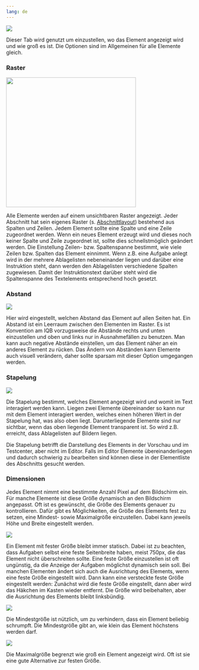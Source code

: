 ```yaml
---
lang: de
---
```


![](Grafiken/position_symbol.png)

Dieser Tab wird genutzt um einzustellen, wo das Element angezeigt wird und wie groß es ist. Die Optionen sind im Allgemeinen für alle Elemente gleich.

### Raster

![](Grafiken/position_raster.png){width=350}

Alle Elemente werden auf einem unsichtbaren Raster angezeigt. Jeder Abschnitt hat sein eigenes Raster (s. [Abschnittlayout](/Studio/Aufgaben_gestalten/Anlegen_von_Aufgaben_im_erweiterten_Modus/Abschnittseinstellungen/Abschnittseinstellungen.qmd)) bestehend aus Spalten und Zeilen. Jedem Element sollte eine Spalte und eine Zeile zugeordnet werden. Wenn ein neues Element erzeugt wird und dieses noch keiner Spalte und Zeile zugeordnet ist, sollte dies schnellstmöglich geändert werden.
Die Einstellung Zeilen- bzw. Spaltenspanne bestimmt, wie viele Zeilen bzw. Spalten das Element einnimmt. Wenn z.B. eine Aufgabe anlegt wird in der mehrere Ablagelisten nebeneinander liegen und darüber eine Instruktion steht, dann werden den Ablagelisten verschiedene Spalten zugewiesen. Damit der Instruktionstext darüber steht wird die Spaltenspanne des Textelements entsprechend hoch gesetzt.


### Abstand

![](Grafiken/position_abstand.png)

Hier wird eingestellt, welchen Abstand das Element auf allen Seiten hat. Ein Abstand ist ein Leerraum zwischen den Elementen im Raster. Es ist Konvention am IQB vorzugsweise die Abstände rechts und unten einzustellen und oben und links nur in Ausnahmefällen zu benutzen. Man kann auch negative Abstände einstellen, um das Element näher an ein anderes Element zu rücken. Das Ändern von Abständen kann Elemente auch visuell verändern, daher sollte sparsam mit dieser Option umgegangen werden.



### Stapelung

![](Grafiken/position_stapelung.png)

Die Stapelung bestimmt, welches Element angezeigt wird und womit im Text interagiert werden kann. Liegen zwei Elemente übereinander so kann nur mit dem Element interagiert werden, welches einen höheren Wert in der Stapelung hat, was also oben liegt. Darunterliegende Elemente sind nur sichtbar, wenn das oben liegende Element transparent ist. So wird z.B. erreicht, dass Ablagelisten auf Bildern liegen.

::: {.callout-note}
Die Stapelung betrifft die Darstellung des Elements in der Vorschau und im Testcenter, aber nicht im Editor. Falls im Editor Elemente übereinanderliegen und dadurch schwierig zu bearbeiten sind können diese in der Elementliste des Abschnitts gesucht werden.
:::


### Dimensionen

Jedes Element nimmt eine bestimmte Anzahl Pixel auf dem Bildschirm ein. Für manche Elemente ist diese Größe dynamisch an den Bildschirm angepasst. Oft ist es gewünscht, die Größe des Elements genauer zu kontrollieren. Dafür gibt es Möglichkeiten, die Größe des Elements fest zu setzen, eine Mindest- sowie Maximalgröße einzustellen. Dabei kann jeweils Höhe und Breite eingestellt werden.

![](Grafiken/position_dimension_fest.png)

Ein Element mit fester Größe bleibt immer statisch. Dabei ist zu beachten, dass Aufgaben selbst eine feste Seitenbreite haben, meist 750px, die das Element nicht überschreiten sollte. Eine feste Größe einzustellen ist oft ungünstig, da die Anzeige der Aufgaben möglichst dynamisch sein soll. Bei manchen Elementen ändert sich auch die Ausrichtung des Elements, wenn eine feste Größe eingestellt wird. Dann kann eine versteckte feste Größe eingestellt werden: Zunächst wird die feste Größe eingstellt, dann aber wird das Häkchen im Kasten wieder entfernt. Die Größe wird beibehalten, aber die Ausrichtung des Elements bleibt linksbündig.

![](Grafiken/position_dimension_mindest.png)

Die Mindestgröße ist nützlich, um zu verhindern, dass ein Element beliebig schrumpft. Die Mindestgröße gibt an, wie klein das Element höchstens werden darf.

![](Grafiken/position_dimension_maximal.png)

Die Maximalgröße begrenzt wie groß ein Element angezeigt wird. Oft ist sie eine gute Alternative zur festen Größe. 
